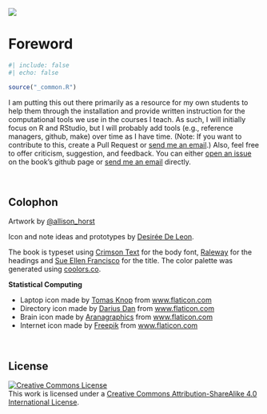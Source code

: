<img src="figs/banner.png" class="cover"/>


# Foreword {.unnumbered}

```r
#| include: false
#| echo: false

source("_common.R")
```




I am putting this out there primarily as a resource for my own students to help them through the installation and provide written instruction for the computational tools we use in the courses I teach. As such, I will initially focus on R and RStudio, but I will probably add tools (e.g., reference managers, github, make) over time as I have time. (Note: If you want to contribute to this, create a Pull Request or [send me an email](mailto: zief0002@umn.edu).) Also, feel free to offer criticism, suggestion, and feedback. You can either [open an issue](https://github.com/zief0002/modeling/issues) on the book's github page or [send me an email](mailto: zief0002@umn.edu) directly.


<br />


## Colophon

Artwork by [&commat;allison_horst](https://twitter.com/allison_horst)

Icon and note ideas and prototypes by [Desirée De Leon](http://desiree.rbind.io/).

The book is typeset using [Crimson Text](https://fonts.google.com/specimen/Crimson+Text) for the body font, [Raleway](https://fonts.google.com/specimen/Raleway) for the headings and [Sue Ellen Francisco](https://fonts.google.com/specimen/Sue+Ellen+Francisco) for the title. The color palette was generated using [coolors.co](https://coolors.co/).

**Statistical Computing**

- Laptop icon made by [Tomas Knop](https://www.flaticon.com/authors/tomas-knop) from [www.flaticon.com](https://www.flaticon.com/)
- Directory icon made by [Darius Dan](https://www.flaticon.com/authors/darius-dan) from [www.flaticon.com](https://www.flaticon.com/)
- Brain icon made by [Aranagraphics](https://www.flaticon.com/authors/aranagraphics) from [www.flaticon.com](https://www.flaticon.com/)
- Internet icon made by [Freepik](https://www.flaticon.com/authors/freepik) from [www.flaticon.com](https://www.flaticon.com/)

<br />


## License

<a rel="license" href="http://creativecommons.org/licenses/by-sa/4.0/"><img src="https://i.creativecommons.org/l/by-sa/4.0/88x31.png" alt="Creative Commons License" class="center-image" style="border-width:0"/></a><br />This work is licensed under a <a rel="license" href="http://creativecommons.org/licenses/by-sa/4.0/">Creative Commons Attribution-ShareAlike 4.0 International License</a>.



